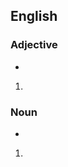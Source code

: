 ==English==

===Adjective===
{{en-adj|-}}
*{{alternative spelling of|downstyle}}

# {{defn|English}}

===Noun===
{{en-noun|-}}
*{{alternative spelling of|downstyle}}
# {{defn|English}}